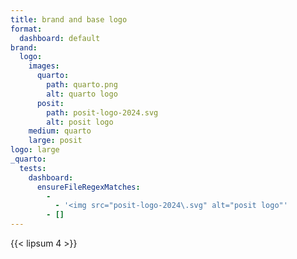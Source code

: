 ```yaml
---
title: brand and base logo
format:
  dashboard: default
brand:
  logo:
    images:
      quarto:
        path: quarto.png
        alt: quarto logo
      posit:
        path: posit-logo-2024.svg
        alt: posit logo
    medium: quarto
    large: posit
logo: large
_quarto:
  tests:
    dashboard:
      ensureFileRegexMatches:
        -
          - '<img src="posit-logo-2024\.svg" alt="posit logo"'
        - []
---
```


{{< lipsum 4 >}}